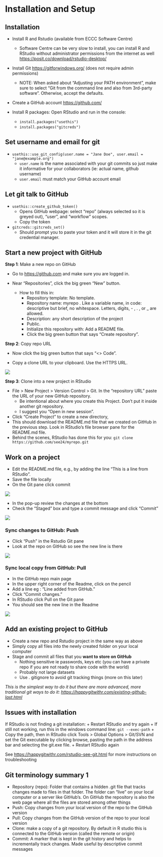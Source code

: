 # Installation and Setup

## Installation

- Install R and Rstudio (available from ECCC Software Centre)
  - Software Centre can be very slow to install, you can install R and
    RStudio without administrator permissions from the internet as well
    <https://posit.co/download/rstudio-desktop/>
- Install Git <https://gitforwindows.org/> (does not require admin
  permissions)
  - NOTE: When asked about “Adjusting your PATH environment”, make sure
    to select “Git from the command line and also from 3rd-party
    software”. Otherwise, accept the defaults.
- Create a GitHub account <https://github.com/>

- Install R packages: Open RStudio and run in the console:
  - `install.packages("usethis")`
  - `install.packages("gitcreds")`


## Set username and email for git

- `usethis::use_git_config(user.name = "Jane Doe", user.email = "jane@example.org")`
  - `user.name` is the name associated with your git commits so just
    make it informative for your collaborators (ie: actual name, github
    username)
  - `user.email` must match your GitHub account email


## Let git talk to GitHub

- `usethis::create_github_token()`
  - Opens GitHub webpage: select “repo” (always selected so it is greyed out), “user”, and “workflow” scopes. 
  - Copy the token
- `gitcreds::gitcreds_set()`
  - Should prompt you to paste your token and it will store it in the git credential manager. 



## Start a new project with GitHub

**Step 1**: Make a new repo on GitHub 

+ Go to <https://github.com> and make sure you are logged in. 

+ Near “Repositories”, click the big green “New” button.
  - How to fill this in:
    - Repository template: No template.
    - Repository name: myrepo . Like a variable name, in code:
      descriptive but brief, no whitespace. Letters, digits, - , . , or
      \_ are allowed.
    - Description: any short description of the project
    - Public.
    - Initialize this repository with: Add a README file.
    - Click the big green button that says “Create repository”.

**Step 2**: Copy repo URL 

+ Now click the big green button that says “\<\> Code”. 

+ Copy a clone URL to your clipboard. Use the HTTPS URL.

![](assets/img/clone_url.png)

**Step 3**: Clone into a new project in RStudio

- File \> New Project \> Version Control \> Git. In the “repository URL”
  paste the URL of your new GitHub repository.
  - Be intentional about where you create this Project. Don't put it inside another git repository.
  - I suggest you “Open in new session”.
- Click “Create Project” to create a new directory,
- This should download the README.md file that we created on GitHub in
  the previous step. Look in RStudio’s file browser pane for the
  README.md file.
- Behind the scenes, RStudio has done this for you:
  `git clone https://github.com/see24/myrepo.git`



## Work on a project
+ Edit the README.md file, e.g., by adding the line “This is a line from RStudio”. 
+ Save the file locally 
+ On the Git pane click commit 

![](assets/img/git_pane.png)

+ In the pop-up review the changes at the bottom 
+ Check the “Staged” box and type a commit message and click “Commit”

![](assets/img/git_commit_modal.png) 



### Sync changes to GitHub: Push

 + Click “Push” in the Rstudio Git pane
 + Look at the repo on GitHub so see the new line is there
 
![](assets/img/push.png)



### Sync local copy from GitHub: Pull

+ In the GitHub repo main page  
+ In the upper right corner of the Readme, click on the pencil 
+ Add a line eg : “Line added from GitHub.” 
+ Click “Commit changes.”
+ In RStudio click Pull on the Git pane 
+ You should see the new line in the Readme

![](assets/img/pull.png)


## Add an existing project to GitHub

- Create a new repo and Rstudio project in the same way as above
- Simply copy all files into the newly created folder on your local
  computer
- Stage and commit all files that you **want to store on GitHub**
  - Nothing sensitive ie passwords, keys etc (you can have a private
    repo if you are not ready to share code with the world)
  - Probably not large datasets
  - Use . gitignore to avoid git tracking things (more on this later)

*This is the simplest way to do it but there are more advanced, more
traditional git ways to do it:
<https://happygitwithr.com/existing-github-last.html>*


## Issues with installation

If RStudio is not finding a git installation: 
+ Restart RStudio and try again 
+ If still not working, run this in the windows command line:
`git --exec-path` 
+ Copy the path, then in RStudio click Tools \> Global Options \> Git/SVN and
set the Git executable by clicking browse, pasting the path in the address bar
and selecting the git.exe file.
+ Restart RStudio again

See <https://happygitwithr.com/rstudio-see-git.html> for more
instructions on troubleshooting

## Git terminology summary 1

- Repository (repo): Folder that contains a hidden .git file that tracks
  changes made to files in that folder. The folder can “live” on your
  local computer or a server like GitHub’s. On GitHub the repository is
  also the web page where all the files are stored among other things
- Push: Copy changes from your local version of the repo to the GitHub
  version
- Pull: Copy changes from the GitHub version of the repo to your local
  version
- Clone: make a copy of a git repository. By default in R studio this is
  connected to the GitHub version (called the remote or origin)
- Commit: A marker that is kept in the git history and helps to
  incrementally track changes. Made useful by descriptive commit
  messages
